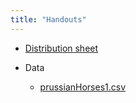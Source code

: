 ```yaml
---
title: "Handouts"
---
```


-   [Distribution sheet](handouts/distribution_sheet.pdf)

-   Data

    -   [prussianHorses1.csv](prussianHorses1.csv)
